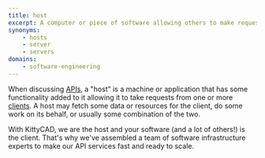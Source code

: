 ```yaml
---
title: host
excerpt: A computer or piece of software allowing others to make requests of it.
synonyms:
    - hosts
    - server
    - servers
domains:
    - software-engineering
---
```


When discussing [APIs](/docs/glossary/application-programming-interface-api), a "host" is a machine or application that has some functionality added to it allowing it to take requests from one or more [clients](/docs/glossary/client). A host may fetch some data or resources for the client, do some work on its behalf, or usually some combination of the two.

With KittyCAD, we are the host and your software (and a lot of others!) is the client. That's why we've assembled a team of software infrastructure experts to make our API services fast and ready to scale.